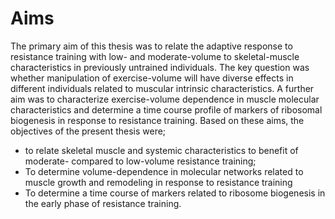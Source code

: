 # Aims
<!-- Aim = what you hope to achieve; Objectives the action you will take to achieve the aims --> 
The primary aim of this thesis was to relate the adaptive response to resistance training with low- and moderate-volume to skeletal-muscle characteristics in previously untrained individuals. The key question was whether manipulation of exercise-volume will have diverse effects in different individuals related to muscular intrinsic characteristics. A further aim was to characterize exercise-volume dependence in muscle molecular characteristics and determine a time course profile of markers of ribosomal biogenesis in response to resistance training. <!-- A final aim of the present thesis was to develop an implementation of unbiased reference gene selection to aid gene expression analysis in repeated measures designs   --> Based on these aims, the objectives of the present thesis were;

- to relate skeletal muscle and systemic characteristics to benefit of moderate- compared to low-volume resistance training;
- To determine volume-dependence in molecular networks related to muscle growth and remodeling in response to resistance training
- To determine a time course of markers related to ribosome biogenesis in the early phase of resistance training.

<!-- To create a software implementation of reference gene selection algorithms -->

